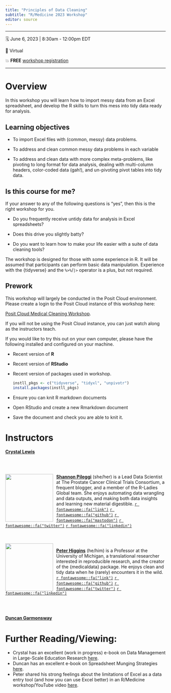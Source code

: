 ```yaml
---
title: "Principles of Data Cleaning"
subtitle: "R/Medicine 2023 Workshop"
editor: source
---
```


------------------------------------------------------------------------

🗓 June 6, 2023 \| 8:30am - 12:00pm EDT

🏨 Virtual

💥 **FREE** [workshop registration](xxx) 

------------------------------------------------------------------------

# Overview

In this workshop you will learn how to import messy data from an Excel spreadsheet, and develop the R skills to turn this mess into tidy data ready for analysis. 

## Learning objectives

* To import Excel files with (common, messy) data problems.

* To address and clean common messy data problems in each variable 

* To address and clean data with more complex meta-problems, like pivoting to long format for data analysis, dealing with multi-column headers, color-coded data (gah!), and un-pivoting pivot tables into tidy data.

## Is this course for me?

If your answer to any of the following questions is "yes", then this is the right workshop for you.

-   Do you frequently receive untidy data for analysis in Excel spreadsheets?

-   Does this drive you slightly batty?

-   Do you want to learn how to make your life easier with a suite of data cleaning tools?

The workshop is designed for those with some experience in R. 
It will be assumed that participants can perform basic data manipulation.
Experience with the {tidyverse} and the `%>%`/`|>` operator is a plus, but not required.

## Prework

This workshop will largely be conducted in the Posit Cloud environment. Please create a login to the Posit Cloud instance of this workshop here:

[Posit Cloud Medical Cleaning Workshop](https://posit.cloud/content/5758558).

If you will not be using the Posit Cloud instance, you can just watch along as the instructors teach.

If you would like to try this out on your own computer, please have the following installed and configured on your machine.

-   Recent version of **R** 

-   Recent version of **RStudio**

-   Recent version of packages used in workshop.

    ```r
    instll_pkgs <- c("tidyverse", "tidyxl", "unpivotr")
    install.packages(instll_pkgs)
    ```
-   Ensure you can knit R markdown documents

- Open RStudio and create a new Rmarkdown document

- Save the document and check you are able to knit it.

 
# Instructors

[**Crystal Lewis**](https://cghlewis.com/) 

<br>
<br>


![](images/Shannon_circle.png){style="float:left;padding: 0 10px 0 0;" fig-alt="Headshot of Shannon Pileggi" width="150"}

[**Shannon Pileggi**](https://www.pipinghotdata.com/) (she/her) is a Lead Data Scientist at The Prostate Cancer Clinical Trials Consortium, a frequent blogger, and a member of the R-Ladies Global team. She enjoys automating data wrangling and data outputs, and making both data insights and learning new material digestible.
[`r fontawesome::fa("link")`](https://www.pipinghotdata.com/)
[`r fontawesome::fa("github")`](https://github.com/shannonpileggi/)
[`r fontawesome::fa("mastodon")`](https://fosstodon.org/@PipingHotData)
[`r fontawesome::fa("twitter")`](https://twitter.com/PipingHotData)
[`r fontawesome::fa("linkedin")`](https://www.linkedin.com/in/shannon-m-pileggi/)


<br>
<br>
![](images/Peter_circle.jpg){style="float:left;padding: 0 10px 0 0;" fig-alt="Headshot of Peter Higgins" width="150"}

[**Peter Higgins**](https://bookdown.org/pdr_higgins/rmrwr/) (he/him) is a Professor at the University of Michigan, a translational researcher interested in reproducible research, and the creator of the {medicaldata} package. He enjoys clean and tidy data when he (rarely) encounters it in the wild.
[`r fontawesome::fa("link")`](https://www.uofmhealth.org/profile/4/peter-doyle-higgins-md-phd)
[`r fontawesome::fa("github")`](https://github.com/higgi13425)
[`r fontawesome::fa("twitter")`](https://twitter.com/ibddoctor)
[`r fontawesome::fa("linkedin")`](https://www.linkedin.com/in/peter-higgins-b1a21a30/)

<br>
<br>


[**Duncan Garmonsway**](https://nacnudus.github.io/duncangarmonsway/) 


# Further Reading/Viewing: 

- Crystal has an excellent (work in progress) e-book on Data Management in Large-Scale Education Research [here](https://datamgmtinedresearch.com).
- Duncan has an excellent e-book on Spreadsheet Munging Strategies [here](https://nacnudus.github.io/spreadsheet-munging-strategies/).
- Peter shared his strong feelings about the limitations of Excel as a data entry tool (and how you can use Excel better) in an R/Medicine workshop/YouTube video [here](https://www.youtube.com/watch?v=9f-hpJbjKZo).
